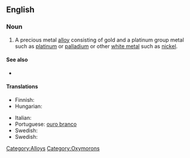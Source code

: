 ==English==

===Noun===
{{en-noun|sg=[[white]] [[gold]]}}

# A precious metal [[alloy]] consisting of gold and a platinum group metal such as [[platinum]] or [[palladium]] or other [[white metal]] such as [[nickel]].

====See also====
* {{pedia}}

====Translations====
{{rfc-tsort|duplicate language: Swedish}}
{{trans-top|A precious metal alloy consisting of gold and a platinum group metal}}
* Finnish: {{t-|fi|valkokulta}}
* Hungarian: {{t|hu|fehérarany}}
{{trans-mid}}
* Italian: {{t|it|oro bianco|m}}
* Portuguese: [[ouro branco]]
* Swedish: {{t|sv|vitguld}}
* Swedish: {{t|sv|vitguld|n}}
{{trans-bottom}}

[[Category:Alloys]]
[[Category:Oxymorons]]